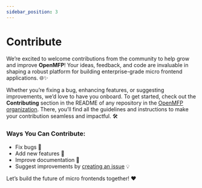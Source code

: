 ```yaml
---
sidebar_position: 3
---
```


# Contribute

We’re excited to welcome contributions from the community to help grow and improve **OpenMFP**! Your ideas, feedback, and code are invaluable in shaping a robust platform for building enterprise-grade micro frontend applications. 🌐✨

Whether you’re fixing a bug, enhancing features, or suggesting improvements, we’d love to have you onboard.
To get started, check out the **Contributing** section in the README of any repository in the [OpenMFP organization](https://github.com/openmfp). There, you’ll find all the guidelines and instructions to make your contribution seamless and impactful. 🛠️

### Ways You Can Contribute:
- Fix bugs 🐞  
- Add new features 🌟  
- Improve documentation 📖  
- Suggest improvements by [creating an issue](https://github.com/openmfp/openmfp.org/issues) 💡  

Let’s build the future of micro frontends together! ❤️  

